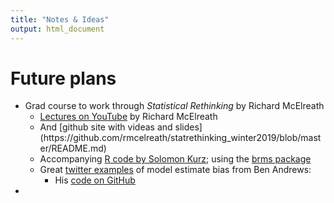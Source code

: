 ```yaml
---
title: "Notes & Ideas"
output: html_document
---
```


# Future plans

  * Grad course to work through *Statistical Rethinking* by Richard McElreath
      + [Lectures on YouTube](https://www.youtube.com/channel/UCNJK6_DZvcMqNSzQdEkzvzA/playlists) by Richard McElreath
      + And [github site with videas and slides] (https://github.com/rmcelreath/statrethinking_winter2019/blob/master/README.md)
      + Accompanying [R code by Solomon Kurz](https://bookdown.org/connect/#/apps/1850/access); using the [brms package](https://github.com/paul-buerkner/brms)
      + Great [twitter examples](https://twitter.com/BenYAndrew/status/1093128915030327301?s=03) of model estimate bias from Ben Andrews: 
          + His [code on GitHub](https://github.com/andrew10043/probability/blob/master/dag_brms_examples.R) 
      
      
          
  * 